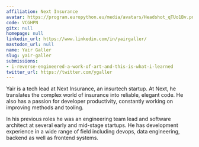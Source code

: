 ```yaml
---
affiliation: Next Insurance
avatar: https://program.europython.eu/media/avatars/Headshot_qTUo1Bv.png
code: VCGHPN
gitx: null
homepage: null
linkedin_url: https://www.linkedin.com/in/yairgaller/
mastodon_url: null
name: Yair Galler
slug: yair-galler
submissions:
- i-reverse-engineered-a-work-of-art-and-this-is-what-i-learned
twitter_url: https://twitter.com/ygaller
---
```


Yair is a tech lead at Next Insurance, an insurtech startup. At Next, he translates the complex world of insurance into reliable, elegant code. He also has a passion for developer productivity, constantly working on improving methods and tooling.

In his previous roles he was an engineering team lead and software architect at several early and mid-stage startups. He has development experience in a wide range of field including devops, data engineering, backend as well as frontend systems.
